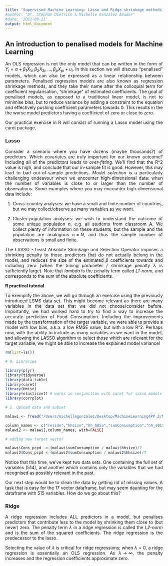 ```yaml
---
title: "Supervised Machine Learning: Lasso and Ridge shrinkage methods (Regression II)"
#author: "Dr. Stephan Dietrich & Michelle González Amador"
#date: '2022-09-21'
output: html_document
---
```

<style>
    body {
    text-align: justify}
</style>

## **An introduction to penalised models for Machine Learning** {.tabset .tabset-fade .tabset-pills}

An OLS regression is not the only model that can be written in the form of $Y_i = \alpha + \beta_1X_{1i}, \beta_2X_{2i},..., \beta_pX_{pi}+ u_i$. In this section we will discuss "penalised" models, which can also be expressed as a linear relationship between parameters. Penalised regression models are also known as regression shrinkage methods, and they take their name after the colloquial term for coefficient regularisation, "shrinkage" of estimated coefficients. The goal of penalised models, as opposed to a traditional linear model, is not to minimise bias, but to reduce variance by adding a constraint to the equation and effectively pushing coefficient parameters towards $0$. This results in the the worse model predictors having a coefficient of zero or close to zero. 

Our practical exercise in R will consist of running a Lasso model using the caret package.

### **Lasso**

Consider a scenario where you have dozens (maybe thousands?) of predictors. Which covariates are truly important for our known outcome? Including all of the predictors leads to *over-fitting*. We'll find that the R^2 value is high, and conclude that our in-sample fit is good. However, this may lead to bad out-of-sample predictions. *Model selection* is a particularly challenging endeavour when we encounter high-dimensional data: when the number of variables is close to or larger than the number of observations. Some examples where you may encounter high-dimensional data include:

1. Cross-country analyses: we have a small and finite number of countries, but we may collect/observe as many variables as we want. 

2. Cluster-population analyses: we wish to understand the outcome of some unique population $n$, e.g. all students from classroom A. We collect plenty of information on these students, but the sample and the population are analogous $n = N$, and thus the sample number of observations is small and finite. 

The LASSO - Least Absolute Shrinkage and Selection Operator imposes a shrinking penalty to those predictors that do not actually belong in the model, and reduces the size of the estimated $\beta$ coefficients towards and including zero (when the tuning parameter / shrinkage penalty $\lambda$ is sufficiently large). Note that $lambda$ is the penalty term called *L1-norm*, and corresponds to the sum of the absolute coefficients. 


**R practical tutorial**

To exemplify the above, we will go through an exercise using the previously introduced LSMS data set. This might become relevant as there are many variables in the data set that we did not choose/consider before. Importantly, we had worked hard to try to find a way to increase the accurate prediction of Food Consumption. Including the improvements made by the transformation of the target variable, we were able to provide a model with low bias, a.k.a. a low RMSE value, but with a low R^2. Perhaps now, with the ability to include as many variables as we want in the model, and allowing the LASSO algorithm to select those which are relevant for the target variable, we might be able to increase the explained model variance!

````r
rm(list=ls())

# 0. Libraries

library(plyr)
library(tidyverse)
library(data.table)
library(caret)
library(Hmisc)
library(elasticnet) # works in conjunction with caret for lasso models
library(corrplot)

# 1. Upload data and subset

malawi <- fread("/Users/michellegonzalez/Desktop/MachineLearning4PP 2/Machine-Learning-for-Public-Policy/malawi.csv", drop="V1")

column_names <- c("reside","hhsize","hh_b05a","sumConsumption","hh_s01","hh_b03","hh_c09","hh_c24","hh_d10","hh_d11","hh_d12_1","hh_f19","hh_f34","hh_t08","hh_t01","hh_t14")
malawi2 <- malawi[,column_names, with=FALSE]

# adding new target vector

malawi$Cons_pcpd  <-(malawi$sumConsumption / malawi$hhsize)/7
malawi2$Cons_pcpd <-(malawi2$sumConsumption / malawi2$hhsize)/7

````

Notice that this time, we've kept two data sets. One containing the full set of variables (514), and another which contains only the variables that we had recognised as possibly relevant in the past.

Our next step would be to clean the data by getting rid of missing values. A task that is easy for the 17 vector dataframe, but may seem daunting for the dataframe with 515 variables. How do we go about this? 


### **Ridge**

A ridge regression includes ALL predictors in a model, but penalises predictors that contribute less to the model by shrinking them close to (but never) zero. The penalty term $\lambda$ in a ridge regression is called the *L2-norm* and is the sum of the squared coefficients. The ridge regression is the predecessor to the lasso.

Selecting the value of $\lambda$ is critical for ridge regressions; when $\lambda = 0$, a ridge regression is essentially an OLS regression. As $\lambda \rightarrow \infty$, the penalty increases and the regression coefficients approximate zero.




